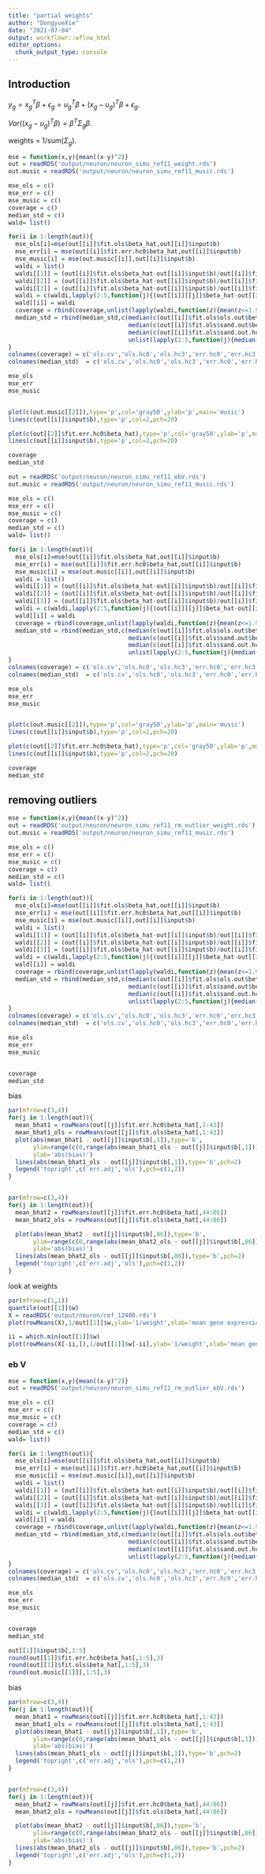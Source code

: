 ```yaml
---
title: "partial weights"
author: "DongyueXie"
date: "2021-07-04"
output: workflowr::wflow_html
editor_options:
  chunk_output_type: console
---
```


## Introduction

 $y_g = x_g^T\beta+\epsilon_g = u_g^T\beta + (x_g-u_g)^T\beta+\epsilon_g$.
 
 $Var((x_g-u_g)^T\beta) = \beta^T\Sigma_g\beta$.
 
 weights = 1/sum($\Sigma_g$).

```r
mse = function(x,y){mean((x-y)^2)}
out = readRDS('output/neuron/neuron_simu_ref11_weight.rds')
out.music = readRDS('output/neuron/neuron_simu_ref11_music.rds')

mse_ols = c()
mse_err = c()
mse_music = c()
coverage = c()
median_std = c()
wald= list()

for(i in 1:length(out)){
  mse_ols[i]=mse(out[[i]]$fit.ols$beta_hat,out[[i]]$input$b)
  mse_err[i] = mse(out[[i]]$fit.err.hc0$beta_hat,out[[i]]$input$b)
  mse_music[i] = mse(out.music[[i]],out[[i]]$input$b)
  waldi = list()
  waldi[[1]] = (out[[i]]$fit.ols$beta_hat-out[[i]]$input$b)/out[[i]]$fit.ols$ols.out$beta_se
  waldi[[2]] = (out[[i]]$fit.ols$beta_hat-out[[i]]$input$b)/out[[i]]$fit.ols$sand.out$beta_se
  waldi[[3]] = (out[[i]]$fit.ols$beta_hat-out[[i]]$input$b)/out[[i]]$fit.ols$sand.out.hc3$beta_se
  waldi = c(waldi,lapply(2:5,function(j){(out[[i]][[j]]$beta_hat-out[[i]]$input$b)/out[[i]][[j]]$beta_se}))
  wald[[i]] = waldi
  coverage = rbind(coverage,unlist(lapply(waldi,function(z){mean(z<=1.96,na.rm = T)})))
  median_std = rbind(median_std,c(median(c(out[[i]]$fit.ols$ols.out$beta_se)),
                                  median(c(out[[i]]$fit.ols$sand.out$beta_se)),
                                  median(c(out[[i]]$fit.ols$sand.out.hc3$beta_se)),
                                  unlist(lapply(2:5,function(j){median(c(out[[i]][[j]]$beta_se),na.rm = T)}))))
}
colnames(coverage) = c('ols.cv','ols.hc0','ols.hc3','err.hc0','err.hc3','err.cor.hc0','err.cor.hc3')
colnames(median_std)  = c('ols.cv','ols.hc0','ols.hc3','err.hc0','err.hc3','err.cor.hc0','err.cor.hc3')

mse_ols
mse_err
mse_music


plot(c(out.music[[2]]),type='p',col='gray50',ylab='p',main='music')
lines(c(out[[i]]$input$b),type='p',col=2,pch=20)

plot(c(out[[2]]$fit.err.hc0$beta_hat),type='p',col='gray50',ylab='p',main='err')
lines(c(out[[i]]$input$b),type='p',col=2,pch=20)

coverage
median_std
```



```r
out = readRDS('output/neuron/neuron_simu_ref11_ebV.rds')
out.music = readRDS('output/neuron/neuron_simu_ref11_music.rds')

mse_ols = c()
mse_err = c()
mse_music = c()
coverage = c()
median_std = c()
wald= list()

for(i in 1:length(out)){
  mse_ols[i]=mse(out[[i]]$fit.ols$beta_hat,out[[i]]$input$b)
  mse_err[i] = mse(out[[i]]$fit.err.hc0$beta_hat,out[[i]]$input$b)
  mse_music[i] = mse(out.music[[i]],out[[i]]$input$b)
  waldi = list()
  waldi[[1]] = (out[[i]]$fit.ols$beta_hat-out[[i]]$input$b)/out[[i]]$fit.ols$ols.out$beta_se
  waldi[[2]] = (out[[i]]$fit.ols$beta_hat-out[[i]]$input$b)/out[[i]]$fit.ols$sand.out$beta_se
  waldi[[3]] = (out[[i]]$fit.ols$beta_hat-out[[i]]$input$b)/out[[i]]$fit.ols$sand.out.hc3$beta_se
  waldi = c(waldi,lapply(2:5,function(j){(out[[i]][[j]]$beta_hat-out[[i]]$input$b)/out[[i]][[j]]$beta_se}))
  wald[[i]] = waldi
  coverage = rbind(coverage,unlist(lapply(waldi,function(z){mean(z<=1.96,na.rm = T)})))
  median_std = rbind(median_std,c(median(c(out[[i]]$fit.ols$ols.out$beta_se)),
                                  median(c(out[[i]]$fit.ols$sand.out$beta_se)),
                                  median(c(out[[i]]$fit.ols$sand.out.hc3$beta_se)),
                                  unlist(lapply(2:5,function(j){median(c(out[[i]][[j]]$beta_se),na.rm = T)}))))
}
colnames(coverage) = c('ols.cv','ols.hc0','ols.hc3','err.hc0','err.hc3','err.cor.hc0','err.cor.hc3')
colnames(median_std)  = c('ols.cv','ols.hc0','ols.hc3','err.hc0','err.hc3','err.cor.hc0','err.cor.hc3')

mse_ols
mse_err
mse_music


plot(c(out.music[[2]]),type='p',col='gray50',ylab='p',main='music')
lines(c(out[[i]]$input$b),type='p',col=2,pch=20)

plot(c(out[[2]]$fit.err.hc0$beta_hat),type='p',col='gray50',ylab='p',main='err')
lines(c(out[[i]]$input$b),type='p',col=2,pch=20)

coverage
median_std
```



## removing outliers

```r
mse = function(x,y){mean((x-y)^2)}
out = readRDS('output/neuron/neuron_simu_ref11_rm_outlier_weight.rds')
out.music = readRDS('output/neuron/neuron_simu_ref11_music.rds')

mse_ols = c()
mse_err = c()
mse_music = c()
coverage = c()
median_std = c()
wald= list()

for(i in 1:length(out)){
  mse_ols[i]=mse(out[[i]]$fit.ols$beta_hat,out[[i]]$input$b)
  mse_err[i] = mse(out[[i]]$fit.err.hc0$beta_hat,out[[i]]$input$b)
  mse_music[i] = mse(out.music[[i]],out[[i]]$input$b)
  waldi = list()
  waldi[[1]] = (out[[i]]$fit.ols$beta_hat-out[[i]]$input$b)/out[[i]]$fit.ols$ols.out$beta_se
  waldi[[2]] = (out[[i]]$fit.ols$beta_hat-out[[i]]$input$b)/out[[i]]$fit.ols$sand.out$beta_se
  waldi[[3]] = (out[[i]]$fit.ols$beta_hat-out[[i]]$input$b)/out[[i]]$fit.ols$sand.out.hc3$beta_se
  waldi = c(waldi,lapply(2:5,function(j){(out[[i]][[j]]$beta_hat-out[[i]]$input$b)/out[[i]][[j]]$beta_se}))
  wald[[i]] = waldi
  coverage = rbind(coverage,unlist(lapply(waldi,function(z){mean(z<=1.96,na.rm = T)})))
  median_std = rbind(median_std,c(median(c(out[[i]]$fit.ols$ols.out$beta_se)),
                                  median(c(out[[i]]$fit.ols$sand.out$beta_se)),
                                  median(c(out[[i]]$fit.ols$sand.out.hc3$beta_se)),
                                  unlist(lapply(2:5,function(j){median(c(out[[i]][[j]]$beta_se),na.rm = T)}))))
}
colnames(coverage) = c('ols.cv','ols.hc0','ols.hc3','err.hc0','err.hc3','err.cor.hc0','err.cor.hc3')
colnames(median_std)  = c('ols.cv','ols.hc0','ols.hc3','err.hc0','err.hc3','err.cor.hc0','err.cor.hc3')

mse_ols
mse_err
mse_music


coverage
median_std
```

bias

```r
par(mfrow=c(3,4))
for(j in 1:length(out)){
  mean_bhat1 = rowMeans(out[[j]]$fit.err.hc0$beta_hat[,1:43])
  mean_bhat1_ols = rowMeans(out[[j]]$fit.ols$beta_hat[,1:43])
  plot(abs(mean_bhat1 - out[[j]]$input$b[,1]),type='b',
       ylim=range(c(0,range(abs(mean_bhat1_ols - out[[j]]$input$b[,1])))),
       ylab='abs(bias)')
  lines(abs(mean_bhat1_ols - out[[j]]$input$b[,1]),type='b',pch=2)
  legend('topright',c('err.adj','ols'),pch=c(1,2))
}


par(mfrow=c(3,4))
for(j in 1:length(out)){
  mean_bhat2 = rowMeans(out[[j]]$fit.err.hc0$beta_hat[,44:86])
  mean_bhat2_ols = rowMeans(out[[j]]$fit.ols$beta_hat[,44:86])

  plot(abs(mean_bhat2 - out[[j]]$input$b[,86]),type='b',
       ylim=range(c(0,range(abs(mean_bhat2_ols - out[[j]]$input$b[,86])))),
       ylab='abs(bias)')
  lines(abs(mean_bhat2_ols - out[[j]]$input$b[,86]),type='b',pch=2)
  legend('topright',c('err.adj','ols'),pch=c(1,2))
}


```


look at weights 

```r
par(mfrow=c(1,1))
quantile(out[[1]]$w)
X = readRDS('output/neuron/ref_12400.rds')
plot(rowMeans(X),1/out[[1]]$w,ylab='1/weight',xlab='mean gene expression')

ii = which.min(out[[1]]$w)
plot(rowMeans(X[-ii,]),1/out[[1]]$w[-ii],ylab='1/weight',xlab='mean gene expression')
```

### eb V


```r
mse = function(x,y){mean((x-y)^2)}
out = readRDS('output/neuron/neuron_simu_ref11_rm_outlier_ebV.rds')

mse_ols = c()
mse_err = c()
mse_music = c()
coverage = c()
median_std = c()
wald= list()

for(i in 1:length(out)){
  mse_ols[i]=mse(out[[i]]$fit.ols$beta_hat,out[[i]]$input$b)
  mse_err[i] = mse(out[[i]]$fit.err.hc0$beta_hat,out[[i]]$input$b)
  mse_music[i] = mse(out.music[[i]],out[[i]]$input$b)
  waldi = list()
  waldi[[1]] = (out[[i]]$fit.ols$beta_hat-out[[i]]$input$b)/out[[i]]$fit.ols$ols.out$beta_se
  waldi[[2]] = (out[[i]]$fit.ols$beta_hat-out[[i]]$input$b)/out[[i]]$fit.ols$sand.out$beta_se
  waldi[[3]] = (out[[i]]$fit.ols$beta_hat-out[[i]]$input$b)/out[[i]]$fit.ols$sand.out.hc3$beta_se
  waldi = c(waldi,lapply(2:5,function(j){(out[[i]][[j]]$beta_hat-out[[i]]$input$b)/out[[i]][[j]]$beta_se}))
  wald[[i]] = waldi
  coverage = rbind(coverage,unlist(lapply(waldi,function(z){mean(z<=1.96,na.rm = T)})))
  median_std = rbind(median_std,c(median(c(out[[i]]$fit.ols$ols.out$beta_se)),
                                  median(c(out[[i]]$fit.ols$sand.out$beta_se)),
                                  median(c(out[[i]]$fit.ols$sand.out.hc3$beta_se)),
                                  unlist(lapply(2:5,function(j){median(c(out[[i]][[j]]$beta_se),na.rm = T)}))))
}
colnames(coverage) = c('ols.cv','ols.hc0','ols.hc3','err.hc0','err.hc3','err.cor.hc0','err.cor.hc3')
colnames(median_std)  = c('ols.cv','ols.hc0','ols.hc3','err.hc0','err.hc3','err.cor.hc0','err.cor.hc3')

mse_ols
mse_err
mse_music


coverage
median_std

out[[1]]$input$b[,1:5]
round(out[[1]]$fit.err.hc0$beta_hat[,1:5],3)
round(out[[1]]$fit.ols$beta_hat[,1:5],3)
round(out.music[[1]][,1:5],3)

```

bias

```r
par(mfrow=c(3,4))
for(j in 1:length(out)){
  mean_bhat1 = rowMeans(out[[j]]$fit.err.hc0$beta_hat[,1:43])
  mean_bhat1_ols = rowMeans(out[[j]]$fit.ols$beta_hat[,1:43])
  plot(abs(mean_bhat1 - out[[j]]$input$b[,1]),type='b',
       ylim=range(c(0,range(abs(mean_bhat1_ols - out[[j]]$input$b[,1])))),
       ylab='abs(bias)')
  lines(abs(mean_bhat1_ols - out[[j]]$input$b[,1]),type='b',pch=2)
  legend('topright',c('err.adj','ols'),pch=c(1,2))
}


par(mfrow=c(3,4))
for(j in 1:length(out)){
  mean_bhat2 = rowMeans(out[[j]]$fit.err.hc0$beta_hat[,44:86])
  mean_bhat2_ols = rowMeans(out[[j]]$fit.ols$beta_hat[,44:86])

  plot(abs(mean_bhat2 - out[[j]]$input$b[,86]),type='b',
       ylim=range(c(0,range(abs(mean_bhat2_ols - out[[j]]$input$b[,86])))),
       ylab='abs(bias)')
  lines(abs(mean_bhat2_ols - out[[j]]$input$b[,86]),type='b',pch=2)
  legend('topright',c('err.adj','ols'),pch=c(1,2))
}


```
